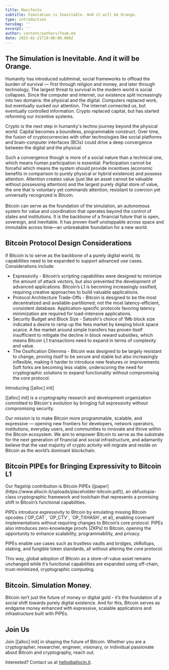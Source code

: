 ```yaml
---
title: Manifesto
subtitle: Simulation is Inevitable. And it will be Orange.
type: introduction
heroImg: ''
excerpt: ''
author: content/authors/Team.md
date: 2025-02-21T19:00:00.000Z
---
```


## The Simulation is Inevitable. And it will be Orange.

Humanity has introduced subliminal, social frameworks to offload the burden of survival — first through religion and money, and later through technology. The largest threat to survival in the modern world is social collapses. Since the computer and internet, our existence split increasingly into two domains: the physical and the digital.  Computers replaced work, but eventually sucked our attention. The internet connected us, but eventually controlled information. Crypto replaced capital, but has started reforming our incentive systems.

Crypto is the next step in humanity's techno journey beyond the physical world. Capital becomes a boundless, programmable construct. Over time, the fusion of cryptocurrencies with other technologies like social platforms and brain-computer interfaces (BCIs) could drive a deep convergence between the digital and the physical.

Such a convergence though is more of a social nature than a technical one, which means human participation is essential. Participation cannot be forceful which means the system should provide incentives (economic benefits in comparison to purely physical or hybrid existence) and possess attention. Attention creates value (just like an asset cannot be valuable without possessing attention) and the largest purely digital store of value, the one that is voluntary yet commands attention, resistant to coercion yet universally recognized is Bitcoin.\
\
Bitcoin can serve as the foundation of the simulation, an autonomous system for value and coordination that operates beyond the control of states and institutions. It is the backbone of a financial future that is open, sovereign, and inevitable. It has proven itself unstoppable across space and immutable across time—an unbreakable foundation for a new world. 

## Bitcoin Protocol Design Considerations

If Bitcoin is to serve as the backbone of a purely digital world, its capabilities need to be expanded to support advanced use cases. Considerations include:

* Expressivity - Bitcoin’s scripting capabilities were designed to minimize the amount of attack vectors, but also prevented the development of advanced applications. Bitcoin’s L1 is becoming increasingly ossified, requiring creative approaches to build valuable applications.
* Protocol Architecture Trade-Offs - Bitcoin is designed to be the most decentralized and available-partitioned; not the most latency-efficient, consistent database. Application-specific protocols favoring latency minimization are required for load-intensive applications.
* Security Budget and Block Size  - Satoshi's choice of 1Mb block size indicated a desire to ramp up the fees market by keeping block space scarce. A fee market around simple transfers has proven itself insufficient to mitigate the decline in block reward subsidies, which means Bitcoin L1 transactions need to expand in terms of complexity and value.
* The Ossification Dilemma - Bitcoin was designed to be largely resistant to change, proving itself to be secure and stable but also increasingly inflexible, making it harder to introduce new features or improvements. Soft forks are becoming less viable, underscoring the need for cryptographic solutions to expand functionality without compromising the core protocol.


Introducing \[\[alloc] init]



\[\[alloc] init] is a cryptography research and development organization committed to Bitcoin's evolution by bringing full expressivity without compromising security. 

Our mission is to make Bitcoin more programmable, scalable, and expressive — opening new frontiers for developers, network operators, institutions, everyday users, and communities to innovate and thrive within the Bitcoin ecosystem. We aim to empower Bitcoin to serve as the substrate for the next generation of financial and social infrastructure, and adamantly believe that the vast majority of crypto activity will migrate and reside on Bitcoin as the world’s dominant blockchain. 

## Bitcoin PIPEs for Bringing Expressivity to Bitcoin L1


Our flagship contribution is Bitcoin PIPEs (\[paper]\(https\://www\.allocin.it/uploads/placeholder-bitcoin.pdf)), an obfustopia-class cryptographic framework and toolchain that represents a promising shift in Bitcoin’s functional capabilities.

PIPEs introduce expressivity to Bitcoin by emulating missing Bitcoin opcodes (\`OP\_CAT\`, \`OP\_CTV\`, \`OP\_TXHASH\`, et al), enabling covenant implementations without requiring changes to Bitcoin’s core protocol. PIPEs also introduces zero-knowledge proofs (ZKPs) to Bitcoin, opening the opportunity to enhance scalability, programmability, and privacy. 


PIPEs enable use cases such as trustless vaults and bridges, zkRollups, staking, and fungible token standards, all without altering the core protocol. 


This way, global adoption of Bitcoin as a store-of-value asset remains unchanged while it’s functional capabilities are expanded using off-chain, trust-minimized, cryptographic computing. 

## Bitcoin. Simulation Money.

Bitcoin isn’t just the future of money or digital gold - it’s the foundation of a social shift towards purely digital existence. And for this, Bitcoin serves as endgame money enhanced with expressive, scalable applications and infrastructure built with PIPEs. 

## Join Us

Join \[\[alloc] init] in shaping the future of Bitcoin. Whether you are a cryptographer, researcher, engineer, visionary, or individual passionate about Bitcoin and cryptography, reach out. 


Interested? Contact us at [hello@allocin.it](mailto\:hello@allocin.it).
